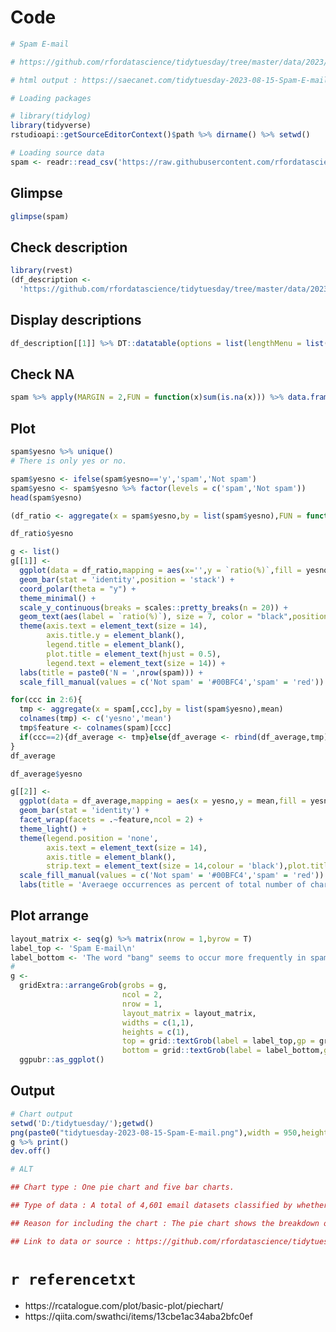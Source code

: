 # Code

```{r eval=TRUE,echo=TRUE,results='hold'}
# Spam E-mail

# https://github.com/rfordatascience/tidytuesday/tree/master/data/2023/2023-08-15

# html output : https://saecanet.com/tidytuesday-2023-08-15-Spam-E-mail.html

# Loading packages

# library(tidylog)
library(tidyverse)
rstudioapi::getSourceEditorContext()$path %>% dirname() %>% setwd()

# Loading source data
spam <- readr::read_csv('https://raw.githubusercontent.com/rfordatascience/tidytuesday/master/data/2023/2023-08-15/spam.csv')
```

## Glimpse

```{r eval=TRUE,echo=TRUE,results='hold'}
glimpse(spam)
```

## Check description

```{r eval=TRUE,echo=TRUE,results='hold'}
library(rvest)
(df_description <- 
  'https://github.com/rfordatascience/tidytuesday/tree/master/data/2023/2023-08-15' %>% read_html()  %>% html_table())
```

## Display descriptions

```{r eval=TRUE,echo=TRUE,results='asis'}
df_description[[1]] %>% DT::datatable(options = list(lengthMenu = list(c(10, -1),c("10","All"))))
```

## Check NA

```{r eval=TRUE,echo=TRUE,results='hold'}
spam %>% apply(MARGIN = 2,FUN = function(x)sum(is.na(x))) %>% data.frame()
```

## Plot

```{r eval=TRUE,echo=TRUE,results='hold'}
spam$yesno %>% unique()
# There is only yes or no.
```

```{r eval=TRUE,echo=TRUE,results='hold'}
spam$yesno <- ifelse(spam$yesno=='y','spam','Not spam')
spam$yesno <- spam$yesno %>% factor(levels = c('spam','Not spam'))
head(spam$yesno)
```

```{r eval=TRUE,echo=TRUE,results='hold'}
(df_ratio <- aggregate(x = spam$yesno,by = list(spam$yesno),FUN = function(x)round(length(x)/nrow(spam)*100)) %>% {colnames(.) <- c('yesno','ratio(%)');.})
```

```{r eval=TRUE,echo=TRUE,results='hold'}
df_ratio$yesno
```

```{r eval=TRUE,echo=TRUE,results='hold'}
g <- list()
g[[1]] <- 
  ggplot(data = df_ratio,mapping = aes(x='',y = `ratio(%)`,fill = yesno)) + 
  geom_bar(stat = 'identity',position = 'stack') +
  coord_polar(theta = "y") + 
  theme_minimal() + 
  scale_y_continuous(breaks = scales::pretty_breaks(n = 20)) +
  geom_text(aes(label = `ratio(%)`), size = 7, color = "black",position = position_stack(vjust = 0.5)) + 
  theme(axis.text = element_text(size = 14),
        axis.title.y = element_blank(),
        legend.title = element_blank(),
        plot.title = element_text(hjust = 0.5),
        legend.text = element_text(size = 14)) + 
  labs(title = paste0('N = ',nrow(spam))) + 
  scale_fill_manual(values = c('Not spam' = '#00BFC4','spam' = 'red'))
```

```{r eval=TRUE,echo=TRUE,results='hold'}
for(ccc in 2:6){
  tmp <- aggregate(x = spam[,ccc],by = list(spam$yesno),mean)
  colnames(tmp) <- c('yesno','mean')
  tmp$feature <- colnames(spam)[ccc]
  if(ccc==2){df_average <- tmp}else{df_average <- rbind(df_average,tmp)}
}
df_average
```

```{r eval=TRUE,echo=TRUE,results='hold'}
df_average$yesno
```

```{r eval=TRUE,echo=TRUE,results='hold'}
g[[2]] <- 
  ggplot(data = df_average,mapping = aes(x = yesno,y = mean,fill = yesno)) + 
  geom_bar(stat = 'identity') + 
  facet_wrap(facets = .~feature,ncol = 2) + 
  theme_light() + 
  theme(legend.position = 'none',
        axis.text = element_text(size = 14),
        axis.title = element_blank(),
        strip.text = element_text(size = 14,colour = 'black'),plot.title = element_text(hjust = 0.5,size = 14)) +
  scale_fill_manual(values = c('Not spam' = '#00BFC4','spam' = 'red')) + 
  labs(title = 'Averaege occurrences as percent of total number of characters/words') 
```

## Plot arrange

```{r eval=TRUE,echo=TRUE,results='hold'}
layout_matrix <- seq(g) %>% matrix(nrow = 1,byrow = T)
label_top <- 'Spam E-mail\n'
label_bottom <- 'The word "bang" seems to occur more frequently in spam emails than the other four words or characters.\nThis is consistent with my personal unpleasant experience.'
#
g <- 
  gridExtra::arrangeGrob(grobs = g,
                         ncol = 2,
                         nrow = 1,
                         layout_matrix = layout_matrix,
                         widths = c(1,1),
                         heights = c(1),
                         top = grid::textGrob(label = label_top,gp = grid::gpar(fontsize = 23)),
                         bottom = grid::textGrob(label = label_bottom,gp = grid::gpar(fontsize = 19,fontface = 'italic'))) %>%
  ggpubr::as_ggplot()
```

## Output

```{r eval=TRUE,echo=TRUE,results='hide'}
# Chart output
setwd('D:/tidytuesday/');getwd()
png(paste0("tidytuesday-2023-08-15-Spam-E-mail.png"),width = 950,height = 700)
g %>% print()
dev.off()

# ALT

## Chart type : One pie chart and five bar charts.

## Type of data : A total of 4,601 email datasets classified by whether they are spam or not, plus the occurrence of five words or characters.

## Reason for including the chart : The pie chart shows the breakdown of a total of 4601 e-mails as spam or not spam, and the bar chart shows the average percentage of occurrence of the five offending words in spam or non-spam e-mails, allowing comparison of the occurrence of those words in spam e-mails.

## Link to data or source : https://github.com/rfordatascience/tidytuesday/tree/master/data/2023/2023-08-15
```

# `r referencetxt`

- https://rcatalogue.com/plot/basic-plot/piechart/
- https://qiita.com/swathci/items/13cbe1ac34aba2bfc0ef
